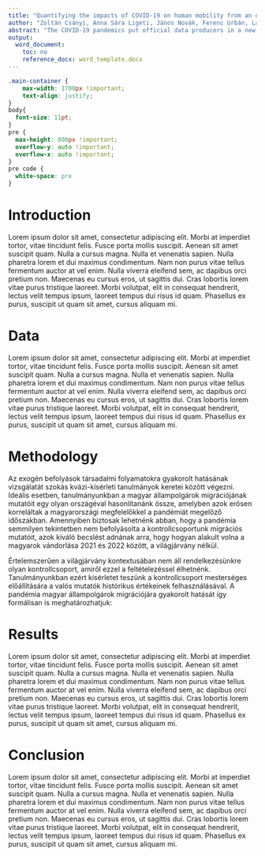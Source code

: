 ```yaml
---
title: "Quantifying the impacts of COVID-19 on human mobility from an official statistics perspective – the case of Hungary"
author: "Zoltán Csányi, Anna Sára Ligeti, János Novák, Ferenc Urbán, László Zoltán Zöldi"
abstract: "The COVID-19 pandemics put official data producers in a new situation. Decision-makers, researchers, representatives of the media and the general audience demand for high-quality statistics on the wide-ranging socio-economic and demographic impacts of the coronavirus, which – regarding depth and timeliness – had no precedents. Official statisticians mostly reached to satisfy such user needs, backed by innovative solutions both at the level of organization and of data engineering. However, despite the obvious consequences of the pandemics on virtually all aspects of human mobility, satisfactory responses of migration statistics are still scarce. In most part, this is due to the mere statistical definition of migration (linked to the concept of usual residence) that disregards shorter term population movements, thus being unable to capture the fast-changing and diverse universe of geographic mobility. In this paper, a wider sense concept of mobility is applied, which we believe is more appropriate for taking stock of the mobile population in the context of COVID-19. In an attempt of quantifying the impacts of the pandemics on outwards mobility of Hungarian citizens and their return, we carried out interrupted time series analyses and fitted an ensemble machine learning model trained by pre-pandemic time series data of monthly migration flows. First we simulated counterfactual monthly flows for 2020 and 2021 in order to shed lights on how migration patterns would have been evolving, if COVID-19 had not disrupted mobility dynamics. Then we compared such model-based predictions with the actual size of monthly migrations in the same years to make conclusions on how the pandemics affected the mobility patterns of the target population. In accordance with our preliminary results, an immediate shock effect of the coronavirus reduced the size of monthly outflows in the second quarter of 2020, however left intra-annual seasonal trends untouched. The lasting negative effect remained significant in the entire period under consideration. In contrast, changes as regards the levels of return mobility cannot be observed, however the actual seasonal patterns differ from the expected ones: many returners apparently brought forward their homecoming due to the first wave of the pandemics. A further important conclusion we might draw from this study is that a large share of the COVID impacts on migration patterns cannot be revealed unless we develop a more dynamic and more flexible understanding of human mobility."
output:
  word_document:
    toc: no
    reference_docx: word_template.docx
---
```


```css
.main-container {
    max-width: 1700px !important;
    text-align: justify;
}
body{
  font-size: 11pt;
}
pre {
  max-height: 800px !important;
  overflow-y: auto !important;
  overflow-x: auto !important;
}
pre code {
  white-space: pre
}
```



# Introduction

Lorem ipsum dolor sit amet, consectetur adipiscing elit. Morbi at imperdiet tortor, vitae tincidunt felis. Fusce porta mollis suscipit. Aenean sit amet suscipit quam. Nulla a cursus magna. Nulla et venenatis sapien. Nulla pharetra lorem et dui maximus condimentum. Nam non purus vitae tellus fermentum auctor at vel enim. Nulla viverra eleifend sem, ac dapibus orci pretium non. Maecenas eu cursus eros, ut sagittis dui. Cras lobortis lorem vitae purus tristique laoreet. Morbi volutpat, elit in consequat hendrerit, lectus velit tempus ipsum, laoreet tempus dui risus id quam. Phasellus ex purus, suscipit ut quam sit amet, cursus aliquam mi. 

# Data

Lorem ipsum dolor sit amet, consectetur adipiscing elit. Morbi at imperdiet tortor, vitae tincidunt felis. Fusce porta mollis suscipit. Aenean sit amet suscipit quam. Nulla a cursus magna. Nulla et venenatis sapien. Nulla pharetra lorem et dui maximus condimentum. Nam non purus vitae tellus fermentum auctor at vel enim. Nulla viverra eleifend sem, ac dapibus orci pretium non. Maecenas eu cursus eros, ut sagittis dui. Cras lobortis lorem vitae purus tristique laoreet. Morbi volutpat, elit in consequat hendrerit, lectus velit tempus ipsum, laoreet tempus dui risus id quam. Phasellus ex purus, suscipit ut quam sit amet, cursus aliquam mi. 

# Methodology

Az exogén befolyások társadalmi folyamatokra gyakorolt hatásának vizsgálatát szokás kvázi-kísérleti tanulmányok keretei között végezni. Ideális esetben, tanulmányunkban a magyar állampolgárok migrációjának mutatóit egy olyan országéval hasonlítanánk össze, amelyben azok erősen korreláltak a magyarországi megfelelőkkel a pandémiát megelőző időszakban. Amennyiben biztosak lehetnénk abban, hogy a pandémia semmilyen tekintetben nem befolyásolta a kontrollcsoportunk migrációs mutatóit, azok kiváló becslést adnának arra, hogy hogyan alakult volna a magyarok vándorlása 2021 és 2022 között, a világjárvány nélkül. 

Értelemszerűen a világjárvány kontextusában nem áll rendelkezésünkre olyan kontrollcsoport, amiről ezzel a feltételezéssel élhetnénk. Tanulmányunkban ezért kísérletet teszünk a kontrollcsoport mesterséges előállítására a valós mutatók histórikus értékeinek felhasználásával. A pandémia magyar állampolgárok migrációjára gyakorolt hatását így formálisan is meghatározhatjuk:

# Results

Lorem ipsum dolor sit amet, consectetur adipiscing elit. Morbi at imperdiet tortor, vitae tincidunt felis. Fusce porta mollis suscipit. Aenean sit amet suscipit quam. Nulla a cursus magna. Nulla et venenatis sapien. Nulla pharetra lorem et dui maximus condimentum. Nam non purus vitae tellus fermentum auctor at vel enim. Nulla viverra eleifend sem, ac dapibus orci pretium non. Maecenas eu cursus eros, ut sagittis dui. Cras lobortis lorem vitae purus tristique laoreet. Morbi volutpat, elit in consequat hendrerit, lectus velit tempus ipsum, laoreet tempus dui risus id quam. Phasellus ex purus, suscipit ut quam sit amet, cursus aliquam mi. 

# Conclusion

Lorem ipsum dolor sit amet, consectetur adipiscing elit. Morbi at imperdiet tortor, vitae tincidunt felis. Fusce porta mollis suscipit. Aenean sit amet suscipit quam. Nulla a cursus magna. Nulla et venenatis sapien. Nulla pharetra lorem et dui maximus condimentum. Nam non purus vitae tellus fermentum auctor at vel enim. Nulla viverra eleifend sem, ac dapibus orci pretium non. Maecenas eu cursus eros, ut sagittis dui. Cras lobortis lorem vitae purus tristique laoreet. Morbi volutpat, elit in consequat hendrerit, lectus velit tempus ipsum, laoreet tempus dui risus id quam. Phasellus ex purus, suscipit ut quam sit amet, cursus aliquam mi. 